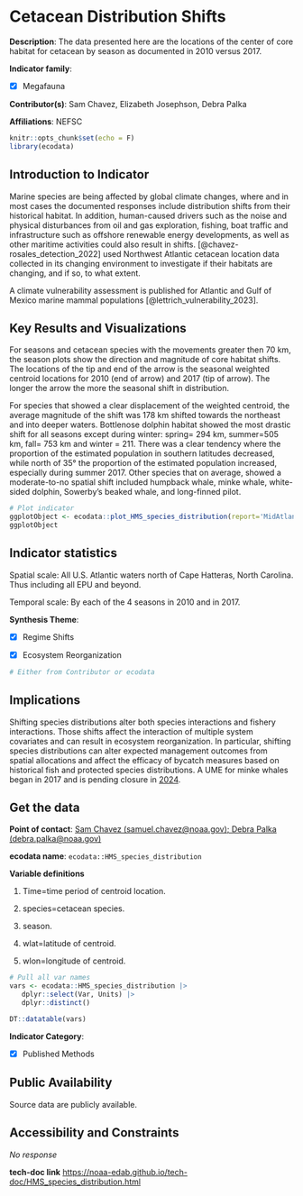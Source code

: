 # Cetacean Distribution Shifts

**Description**: The data presented here are the locations of the center of core habitat for cetacean by season as documented in 2010 versus 2017.

**Indicator family**: 

- [X] Megafauna


**Contributor(s)**: Sam Chavez, Elizabeth Josephson, Debra Palka

**Affiliations**: NEFSC

```{r echo=FALSE}
knitr::opts_chunk$set(echo = F)
library(ecodata)
```
## Introduction to Indicator
Marine species are being affected by global climate changes, where and in most cases the documented responses include distribution shifts from their historical habitat. In addition, human-caused drivers such as the noise and physical disturbances from oil and gas exploration, fishing, boat traffic and infrastructure such as offshore renewable energy developments, as well as other maritime activities could also result in shifts. [@chavez-rosales_detection_2022] used Northwest Atlantic cetacean location data collected in its changing environment to investigate if their habitats are changing, and if so, to what extent.

A climate vulnerability assessment is published for Atlantic and Gulf of Mexico marine mammal populations [@lettrich_vulnerability_2023].

## Key Results and Visualizations
For seasons and cetacean species with the movements greater then 70 km, the season plots show the direction and magnitude of core habitat shifts. The locations of the tip and end of the arrow is the seasonal weighted centroid locations for 2010 (end of arrow) and 2017 (tip of arrow). The longer the arrow the more the seasonal shift in distribution. 
For species that showed a clear displacement of the weighted centroid, the average magnitude of the shift was 178 km shifted towards the northeast and into deeper waters. Bottlenose dolphin habitat showed the most drastic shift for all seasons except during winter: spring= 294 km, summer=505 km, fall= 753 km and winter = 211. There was a clear tendency where the proportion of the estimated population in southern latitudes decreased, while north of 35° the proportion of the estimated population increased, especially during summer 2017. Other species that on average, showed a moderate-to-no spatial shift included humpback whale, minke whale, white-sided dolphin, Sowerby’s beaked whale, and long-finned pilot.

```{r plot_HMS_species_distributionMAB}
# Plot indicator
ggplotObject <- ecodata::plot_HMS_species_distribution(report='MidAtlantic')
ggplotObject
```


## Indicator statistics 
Spatial scale: All U.S. Atlantic waters north of Cape Hatteras, North Carolina. Thus including all EPU and beyond.

Temporal scale: By each of the 4 seasons in 2010 and in 2017.

**Synthesis Theme**:

- [X] Regime Shifts
- [X] Ecosystem Reorganization


```{r autostats_HMS_species_distribution}
# Either from Contributor or ecodata
```

## Implications
Shifting species distributions alter both species interactions and fishery interactions. Those shifts affect the interaction of multiple system covariates and can result in ecosystem reorganization. In particular, shifting species distributions can alter expected management outcomes from spatial allocations and affect the efficacy of bycatch measures based on historical fish and protected species distributions. A UME for minke whales began in 2017 and is pending closure in [2024](https://www.fisheries.noaa.gov/national/marine-life-distress/active-and-closed-unusual-mortality-events).

## Get the data

**Point of contact**: [Sam Chavez (samuel.chavez@noaa.gov); Debra Palka (debra.palka@noaa.gov)](mailto:Sam Chavez (samuel.chavez@noaa.gov); Debra Palka (debra.palka@noaa.gov)){.email}

**ecodata name**: `ecodata::HMS_species_distribution`

**Variable definitions**

1) Time=time period of centroid location.  2) species=cetacean species.  
3) season.  4) wlat=latitude of centroid.  5) wlon=longitude of centroid.

```{r vars_HMS_species_distribution}
# Pull all var names
vars <- ecodata::HMS_species_distribution |>
   dplyr::select(Var, Units) |>
   dplyr::distinct()

DT::datatable(vars)
```
**Indicator Category**:

- [X] Published Methods


## Public Availability

Source data are publicly available.

## Accessibility and Constraints

_No response_

**tech-doc link**
<https://noaa-edab.github.io/tech-doc/HMS_species_distribution.html>

